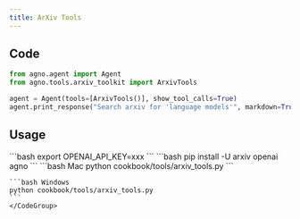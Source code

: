 ```yaml
---
title: ArXiv Tools
---
```


## Code

```python cookbook/tools/arxiv_tools.py
from agno.agent import Agent
from agno.tools.arxiv_toolkit import ArxivTools

agent = Agent(tools=[ArxivTools()], show_tool_calls=True)
agent.print_response("Search arxiv for 'language models'", markdown=True)
```

## Usage

<Steps>
  <Snippet file="create-venv-step.mdx" />

  <Step title="Set your API key">
    ```bash
    export OPENAI_API_KEY=xxx
    ```
  </Step>

  <Step title="Install libraries">
    ```bash
    pip install -U arxiv openai agno
    ```
  </Step>

  <Step title="Run Agent">
    <CodeGroup>
    ```bash Mac
    python cookbook/tools/arxiv_tools.py
    ```

    ```bash Windows
    python cookbook/tools/arxiv_tools.py
    ```
    </CodeGroup>
  </Step>
</Steps>
